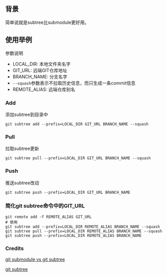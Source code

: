 ## 背景

简单说就是subtree比submodule更好用。

## 使用举例

参数说明

- LOCAL_DIR: 本地文件夹名字
- GIT_URL: 远端GIT仓库地址
- BRANCH_NAME: 分支名字
- `--squash`参数表示不拉取历史信息，而只生成一条commit信息
- REMOTE_ALIAS: 远端仓库别名

### Add

添加subtree到目录中

```shell
git subtree add --prefix=LOCAL_DIR GIT_URL BRANCH_NAME --squash
```

### Pull

拉取subtree更新

```shell
git subtree pull --prefix=LOCAL_DIR GIT_URL BRANCH_NAME --squash
```

### Push

推送subtree改动

```shell
git subtree push --prefix=LOCAL_DIR GIT_URL BRANCH_NAME
```

### 简化git subtree命令中的GIT_URL

```shell
git remote add -f REMOTE_ALIAS GIT_URL
# 使用
git subtree add --prefix=LOCAL_DIR REMOTE_ALIAS BRANCH_NAME --squash
git subtree pull --prefix=LOCAL_DIR REMOTE_ALIAS BRANCH_NAME --squash
git subtree push --prefix=LOCAL_DIR REMOTE_ALIAS BRANCH_NAME
```

### Credits

[git submodule vs git subtree](http://wiki.baidu.com/pages/viewpage.action?pageId=49971581)

[git subtree](https://segmentfault.com/a/1190000012002151)